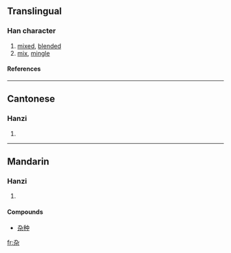 {{see|雜}}

==Translingual==
===Han character===
{{Han char|rn=75|rad=木|as=02|sn=6|four=|canj=大弓木 (KND)}}
# [[mixed]], [[blended]]
# [[mix]], [[mingle]]
====References====
{{Han ref|kx=0510.181|hdz=21155.070|uh=6742|ud=26434}}

----
==Cantonese==
===Hanzi===
{{yue-hanzi|jyut=|y=jaap6}}
# {{defn|Cantonese}}

----
==Mandarin==
===Hanzi===
{{cmn-hanzi|tra=雜|pin=[[gǎn]] (gan3), [[zá]] (za2)|wg=kan<sup>3</sup>, tsa<sup>2</sup>}}
# {{defn|Mandarin}}

====Compounds====
*[[杂种]]

[[fr:杂]]